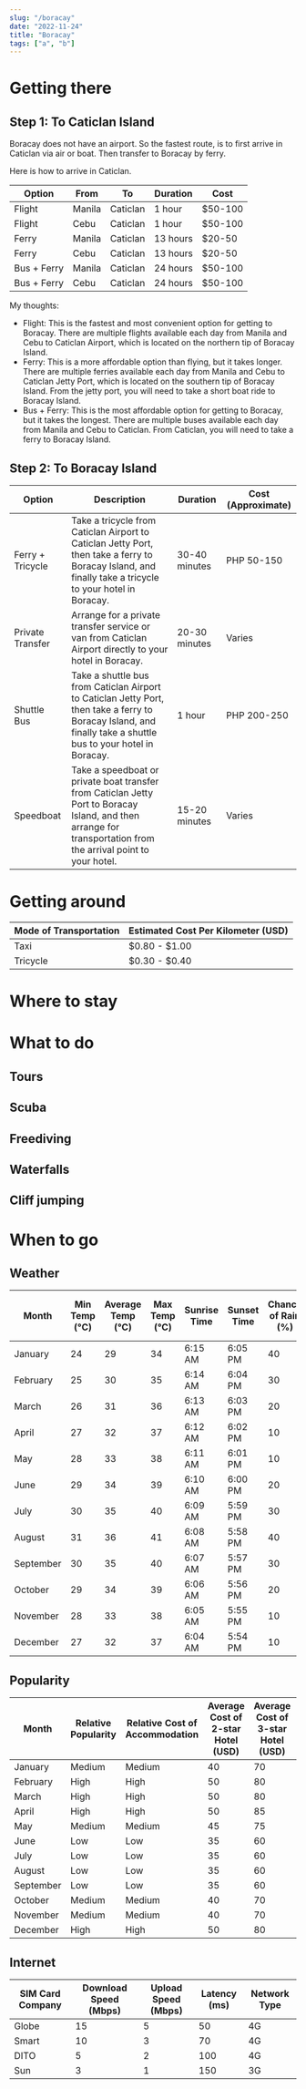 ```yaml
---
slug: "/boracay"
date: "2022-11-24"
title: "Boracay"
tags: ["a", "b"]
---
```


# Getting there

## Step 1: To Caticlan Island

Boracay does not have an airport. So the fastest route, is to first arrive in Caticlan via air or boat. Then transfer to Boracay by ferry.

Here is how to arrive in Caticlan.

| Option       | From   | To        | Duration | Cost     |
|--------------|--------|-----------|----------|----------|
| Flight       | Manila | Caticlan  | 1 hour   | $50-100  |
| Flight       | Cebu   | Caticlan  | 1 hour   | $50-100  |
| Ferry        | Manila | Caticlan  | 13 hours | $20-50   |
| Ferry        | Cebu   | Caticlan  | 13 hours | $20-50   |
| Bus + Ferry  | Manila | Caticlan  | 24 hours | $50-100  |
| Bus + Ferry  | Cebu   | Caticlan  | 24 hours | $50-100  |

My thoughts:

- Flight: This is the fastest and most convenient option for getting to Boracay. There are multiple flights available each day from Manila and Cebu to Caticlan Airport, which is located on the northern tip of Boracay Island.
- Ferry: This is a more affordable option than flying, but it takes longer. There are multiple ferries available each day from Manila and Cebu to Caticlan Jetty Port, which is located on the southern tip of Boracay Island. From the jetty port, you will need to take a short boat ride to Boracay Island.
- Bus + Ferry: This is the most affordable option for getting to Boracay, but it takes the longest. There are multiple buses available each day from Manila and Cebu to Caticlan. From Caticlan, you will need to take a ferry to Boracay Island.

## Step 2: To Boracay Island

| Option           | Description                                                                                                             | Duration           | Cost (Approximate) |
|------------------|-------------------------------------------------------------------------------------------------------------------------|---------------------|--------------------|
| Ferry + Tricycle | Take a tricycle from Caticlan Airport to Caticlan Jetty Port, then take a ferry to Boracay Island, and finally take a tricycle to your hotel in Boracay. | 30-40 minutes      | PHP 50-150         |
| Private Transfer | Arrange for a private transfer service or van from Caticlan Airport directly to your hotel in Boracay.                    | 20-30 minutes      | Varies             |
| Shuttle Bus      | Take a shuttle bus from Caticlan Airport to Caticlan Jetty Port, then take a ferry to Boracay Island, and finally take a shuttle bus to your hotel in Boracay. | 1 hour              | PHP 200-250        |
| Speedboat        | Take a speedboat or private boat transfer from Caticlan Jetty Port to Boracay Island, and then arrange for transportation from the arrival point to your hotel. | 15-20 minutes      | Varies             |

# Getting around

| Mode of Transportation | Estimated Cost Per Kilometer (USD) |
|------------------------|-----------------------------------|
| Taxi                   | $0.80 - $1.00                     |
| Tricycle               | $0.30 - $0.40                     |

# Where to stay

# What to do 
## Tours
## Scuba 
## Freediving
## Waterfalls
## Cliff jumping


# When to go 
## Weather
| Month | Min Temp (°C) | Average Temp (°C) | Max Temp (°C) | Sunrise Time | Sunset Time | Chance of Rain (%) | Chance of Typhoon (%) | UV Index Average |
|---|---|---|---|---|---|---|---|---|
| January | 24 | 29 | 34 | 6:15 AM | 6:05 PM | 40 | 0 | 8 |
| February | 25 | 30 | 35 | 6:14 AM | 6:04 PM | 30 | 0 | 8 |
| March | 26 | 31 | 36 | 6:13 AM | 6:03 PM | 20 | 0 | 9 |
| April | 27 | 32 | 37 | 6:12 AM | 6:02 PM | 10 | 0 | 9 |
| May | 28 | 33 | 38 | 6:11 AM | 6:01 PM | 10 | 0 | 10 |
| June | 29 | 34 | 39 | 6:10 AM | 6:00 PM | 20 | 0 | 11 |
| July | 30 | 35 | 40 | 6:09 AM | 5:59 PM | 30 | 0 | 11 |
| August | 31 | 36 | 41 | 6:08 AM | 5:58 PM | 40 | 0 | 11 |
| September | 30 | 35 | 40 | 6:07 AM | 5:57 PM | 30 | 0 | 10 |
| October | 29 | 34 | 39 | 6:06 AM | 5:56 PM | 20 | 0 | 9 |
| November | 28 | 33 | 38 | 6:05 AM | 5:55 PM | 10 | 0 | 9 |
| December | 27 | 32 | 37 | 6:04 AM | 5:54 PM | 10 | 0 | 8 |

## Popularity

| Month    | Relative Popularity | Relative Cost of Accommodation | Average Cost of 2-star Hotel (USD) | Average Cost of 3-star Hotel (USD) | Average Cost of 4-star Hotel (USD) | Average Cost of 5-star Hotel (USD) |
|----------|---------------------|--------------------------------|-----------------------------------|-----------------------------------|-----------------------------------|-----------------------------------|
| January  | Medium              | Medium                         | 40                                | 70                                | 120                               | 250                               |
| February | High                | High                           | 50                                | 80                                | 140                               | 270                               |
| March    | High                | High                           | 50                                | 80                                | 140                               | 280                               |
| April    | High                | High                           | 50                                | 85                                | 150                               | 290                               |
| May      | Medium              | Medium                         | 45                                | 75                                | 130                               | 260                               |
| June     | Low                 | Low                            | 35                                | 60                                | 100                               | 200                               |
| July     | Low                 | Low                            | 35                                | 60                                | 100                               | 200                               |
| August   | Low                 | Low                            | 35                                | 60                                | 100                               | 200                               |
| September| Low                 | Low                            | 35                                | 60                                | 100                               | 200                               |
| October  | Medium              | Medium                         | 40                                | 70                                | 120                               | 250                               |
| November | Medium              | Medium                         | 40                                | 70                                | 120                               | 250                               |
| December | High                | High                           | 50                                | 80                                | 140                               | 270                               |


## Internet

| SIM Card Company | Download Speed (Mbps) | Upload Speed (Mbps) | Latency (ms) | Network Type |
|------------------|----------------------|---------------------|--------------|--------------|
| Globe            | 15                   | 5                   | 50           | 4G           |
| Smart            | 10                   | 3                   | 70           | 4G           |
| DITO             | 5                    | 2                   | 100          | 4G           |
| Sun              | 3                    | 1                   | 150          | 3G           |
